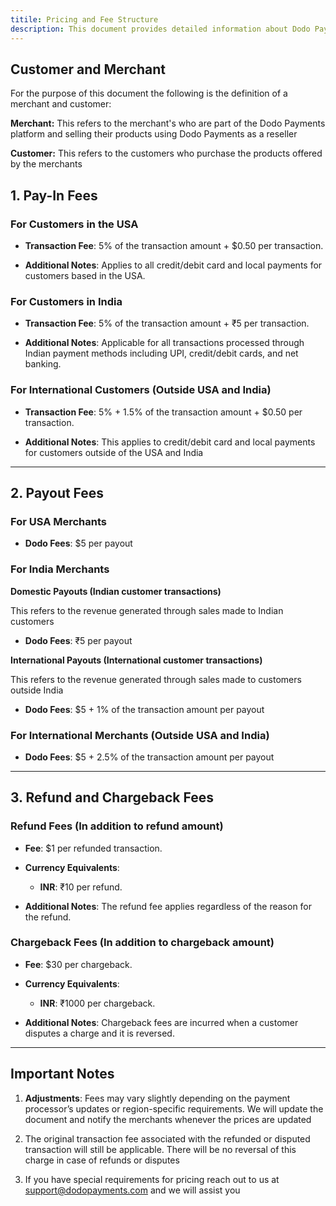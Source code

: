 ```yaml
---
titile: Pricing and Fee Structure
description: This document provides detailed information about Dodo Payments’ fee structure for processing transactions, issuing payouts, and refunds and chargebacks. All fees outlined here will apply once a merchant’s account is live.
---
```


## **Customer and Merchant**

For the purpose of this document the following is the definition of a merchant and customer:

**Merchant:** This refers to the merchant's who are part of the Dodo Payments platform and selling their products using Dodo Payments as a reseller


**Customer:** This refers to the customers who purchase the products offered by the merchants

## **1. Pay-In Fees**

### **For Customers in the USA**

* **Transaction Fee**: 5% of the transaction amount + $0.50 per transaction.

* **Additional Notes**: Applies to all credit/debit card and local payments for customers based in the USA.

### **For Customers in India**

* **Transaction Fee**: 5% of the transaction amount + ₹5 per transaction.

* **Additional Notes**: Applicable for all transactions processed through Indian payment methods including UPI, credit/debit cards, and net banking.

### **For International Customers (Outside USA and India)**

* **Transaction Fee**: 5% + 1.5% of the transaction amount + $0.50 per transaction.

* **Additional Notes**: This applies to credit/debit card and local payments for customers outside of the USA and India

***

## **2. Payout Fees**

### **For USA Merchants**

* **Dodo Fees**: $5 per payout

### **For India Merchants**

**Domestic Payouts (Indian customer transactions)**

This refers to the revenue generated through sales made to Indian customers

* **Dodo Fees**: ₹5 per payout

**International Payouts (International customer transactions)**

This refers to the revenue generated through sales made to customers outside India

* **Dodo Fees**: $5 + 1% of the transaction amount per payout

### **For International Merchants (Outside USA and India)**

* **Dodo Fees**: $5 + 2.5% of the transaction amount per payout

***

## **3. Refund and Chargeback Fees**

### **Refund Fees (In addition to refund amount)**

* **Fee**: $1 per refunded transaction.

* **Currency Equivalents**:

  * **INR**: ₹10 per refund.

* **Additional Notes**: The refund fee applies regardless of the reason for the refund.

### **Chargeback Fees (In addition to chargeback amount)**

* **Fee**: $30 per chargeback.

* **Currency Equivalents**:

  * **INR**: ₹1000 per chargeback.

* **Additional Notes**: Chargeback fees are incurred when a customer disputes a charge and it is reversed.

***

## **Important Notes**

1. **Adjustments**: Fees may vary slightly depending on the payment processor’s updates or region-specific requirements. We will update the document and notify the merchants whenever the prices are updated

2. The original transaction fee associated with the refunded or disputed transaction will still be applicable. There will be no reversal of this charge in case of refunds or disputes

3. If you have special requirements for pricing reach out to us at [support@dodopayments.com](mailto:support@dodopayments.com) and we will assist you